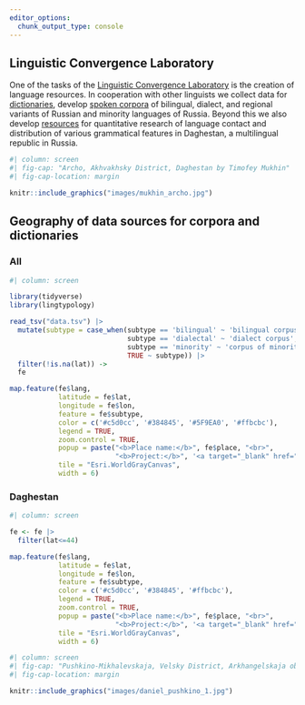 ```yaml
---
editor_options: 
  chunk_output_type: console
---
```


## Linguistic Convergence Laboratory

One of the tasks of the [Linguistic Convergence Laboratory](https://ilcl.hse.ru/en/) is the creation of language resources. In cooperation with other linguists we collect data for [dictionaries](resources.html#dictionaries), develop [spoken corpora](resources.html#spoken-corpora) of bilingual, dialect, and regional variants of Russian and minority languages of Russia. Beyond this we also develop [resources](resources.html#other) for quantitative research of language contact and distribution of various grammatical features in Daghestan, a multilingual republic in Russia.

```r
#| column: screen
#| fig-cap: "Archo, Akhvakhsky District, Daghestan by Timofey Mukhin"
#| fig-cap-location: margin

knitr::include_graphics("images/mukhin_archo.jpg")
```

## Geography of data sources for corpora and dictionaries

::: {.panel-tabset}

### All

```r
#| column: screen

library(tidyverse)
library(lingtypology)

read_tsv("data.tsv") |> 
  mutate(subtype = case_when(subtype == 'bilingual' ~ 'bilingual corpus',
                             subtype == 'dialectal' ~ 'dialect corpus',
                             subtype == 'minority' ~ 'corpus of minority languages',
                             TRUE ~ subtype)) |> 
  filter(!is.na(lat)) ->
  fe

map.feature(fe$lang,
            latitude = fe$lat,
            longitude = fe$lon,
            feature = fe$subtype,
            color = c('#c5d0cc', '#384845', '#5F9EA0', '#ffbcbc'),
            legend = TRUE,
            zoom.control = TRUE,
            popup = paste("<b>Place name:</b>", fe$place, "<br>",
                          "<b>Project:</b>", '<a target="_blank" href="', fe$link, '">', fe$name),
            tile = "Esri.WorldGrayCanvas",
            width = 6)
```

### Daghestan

```r
#| column: screen

fe <- fe |> 
  filter(lat<=44)

map.feature(fe$lang,
            latitude = fe$lat,
            longitude = fe$lon,
            feature = fe$subtype,
            color = c('#c5d0cc', '#384845', '#ffbcbc'),
            legend = TRUE,
            zoom.control = TRUE,
            popup = paste("<b>Place name:</b>", fe$place, "<br>",
                          "<b>Project:</b>", '<a target="_blank" href="', fe$link, '">', fe$name),
            tile = "Esri.WorldGrayCanvas",
            width = 6)
```

:::

```r
#| column: screen
#| fig-cap: "Pushkino-Mikhalevskaja, Velsky District, Arkhangelskaja oblastj by Michael Daniel"
#| fig-cap-location: margin

knitr::include_graphics("images/daniel_pushkino_1.jpg")
```

